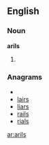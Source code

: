 ==English==

===Noun===
'''arils'''

# {{plural of|[[aril]]}}

===Anagrams===
* {{alphagram|ailrs}}
* [[lairs#English|lairs]]
* [[liars#English|liars]]
* [[rails#English|rails]]
* [[rials#English|rials]]

[[ar:arils]]
